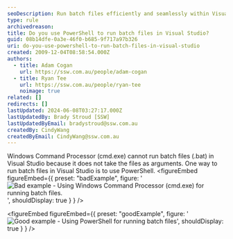 ```yaml
---
seoDescription: Run batch files efficiently and seamlessly within Visual Studio by utilizing PowerShell's capabilities, eliminating compatibility issues with Windows Command Processor.
type: rule
archivedreason:
title: Do you use PowerShell to run batch files in Visual Studio?
guid: 08b14dfe-0a3e-46f0-b685-9f717a97b326
uri: do-you-use-powershell-to-run-batch-files-in-visual-studio
created: 2009-12-04T08:58:54.000Z
authors:
  - title: Adam Cogan
    url: https://ssw.com.au/people/adam-cogan
  - title: Ryan Tee
    url: https://ssw.com.au/people/ryan-tee
    noimage: true
related: []
redirects: []
lastUpdated: 2024-06-08T03:27:17.000Z
lastUpdatedBy: Brady Stroud [SSW]
lastUpdatedByEmail: bradystroud@ssw.com.au
createdBy: CindyWang
createdByEmail: CindyWang@ssw.com.au
---
```


Windows Command Processor (cmd.exe) cannot run batch files (.bat) in Visual Studio because it does not take the files as arguments. One way to run batch files in Visual Studio is to use PowerShell.
<figureEmbed figureEmbed={{
  preset: "badExample",
  figure: '![Bad example - Using Windows Command Processor (cmd.exe) for running batch files.](BadBatch_small.jpg)',
  shouldDisplay: true
} } />


<figureEmbed figureEmbed={{
  preset: "goodExample",
  figure: '![Good example - Using PowerShell for running batch files](goodbatch_small.jpg)',
  shouldDisplay: true
} } />
